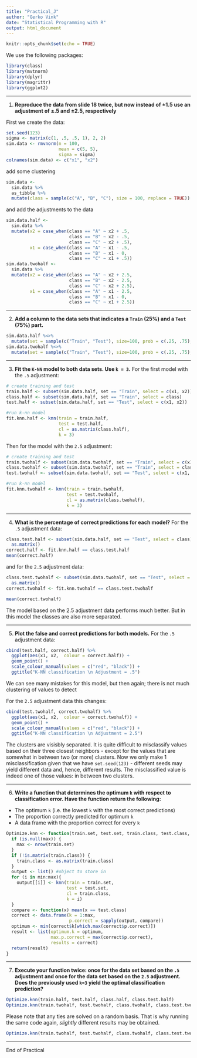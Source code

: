 ```yaml
---
title: "Practical_J"
author: "Gerko Vink"
date: "Statistical Programming with R"
output: html_document
---
```


```r
knitr::opts_chunk$set(echo = TRUE)
```

We use the following packages:
```r
library(class)
library(mvtnorm)
library(dplyr)
library(magrittr)
library(ggplot2)
```

---

1. **Reproduce the data from slide 18 twice, but now instead of $\pm 1.5$ use an adjustment of $\pm .5$ and $\pm 2.5$, respectively**

First we create the data:
```r
set.seed(123)
sigma <- matrix(c(1, .5, .5, 1), 2, 2)
sim.data <- rmvnorm(n = 100, 
                    mean = c(5, 5), 
                    sigma = sigma)
colnames(sim.data) <- c("x1", "x2")
```
add some clustering
```r
sim.data <- 
  sim.data %>%
  as_tibble %>%
  mutate(class = sample(c("A", "B", "C"), size = 100, replace = TRUE))
```
and add the adjustments to the data
```r
sim.data.half <- 
  sim.data %>%
  mutate(x2 = case_when(class == "A" ~ x2 + .5,
                        class == "B" ~ x2 - .5,
                        class == "C" ~ x2 + .5),
         x1 = case_when(class == "A" ~ x1 - .5,
                        class == "B" ~ x1 - 0,
                        class == "C" ~ x1 + .5))
sim.data.twohalf <- 
  sim.data %>%
  mutate(x2 = case_when(class == "A" ~ x2 + 2.5,
                        class == "B" ~ x2 - 2.5,
                        class == "C" ~ x2 + 2.5),
         x1 = case_when(class == "A" ~ x1 - 2.5,
                        class == "B" ~ x1 - 0,
                        class == "C" ~ x1 + 2.5))
```

---

2. **Add a column to the data sets that indicates a `Train` (25%) and a `Test` (75%) part.**
```r
sim.data.half %<>% 
  mutate(set = sample(c("Train", "Test"), size=100, prob = c(.25, .75), replace=TRUE))
sim.data.twohalf %<>% 
  mutate(set = sample(c("Train", "Test"), size=100, prob = c(.25, .75), replace=TRUE))
```

---

3. **Fit the `K-NN` model to both data sets. Use `k = 3`.**
For the first model with the `.5` adjustment:
```r
# create training and test
train.half <- subset(sim.data.half, set == "Train", select = c(x1, x2))
class.half <- subset(sim.data.half, set == "Train", select = class)
test.half <- subset(sim.data.half, set == "Test", select = c(x1, x2))

#run k-nn model
fit.knn.half <- knn(train = train.half,
                    test = test.half,
                    cl = as.matrix(class.half),
                    k = 3)
```
Then for the model with the `2.5` adjustment:
```r
# create training and test
train.twohalf <- subset(sim.data.twohalf, set == "Train", select = c(x1, x2))
class.twohalf <- subset(sim.data.twohalf, set == "Train", select = class)
test.twohalf <- subset(sim.data.twohalf, set == "Test", select = c(x1, x2))

#run k-nn model
fit.knn.twohalf <- knn(train = train.twohalf,
                       test = test.twohalf,
                       cl = as.matrix(class.twohalf),
                       k = 3)
```

---

4. **What is the percentage of correct predictions for each model?**
For the `.5` adjustment data:
```r
class.test.half <- subset(sim.data.half, set == "Test", select = class) %>%
  as.matrix()
correct.half <- fit.knn.half == class.test.half
mean(correct.half)
```

and for the `2.5` adjustment data:
```r
class.test.twohalf <- subset(sim.data.twohalf, set == "Test", select = class) %>%
  as.matrix()
correct.twohalf <- fit.knn.twohalf == class.test.twohalf

mean(correct.twohalf)
```

The model based on the 2.5 adjustment data performs much better. But in this model the classes are also more separated. 

---

5. **Plot the false and correct predictions for both models.**
For the `.5` adjustment data:
```r
cbind(test.half, correct.half) %>%
  ggplot(aes(x1, x2,  colour = correct.half)) +
  geom_point() +
  scale_colour_manual(values = c("red", "black")) + 
  ggtitle("K-NN classification \n Adjustment = .5")
```

We can see many mistakes for this model, but then again; there is not much clustering of values to detect

For the `2.5` adjustment data this changes:
```r
cbind(test.twohalf, correct.twohalf) %>%
  ggplot(aes(x1, x2,  colour = correct.twohalf)) +
  geom_point() +
  scale_colour_manual(values = c("red", "black")) + 
  ggtitle("K-NN classification \n Adjustment = 2.5")
```
The clusters are visisbly separated. It is quite difficult to misclassify values based on their three closest neighbors - except for the values that are somewhat in between two (or more) clusters. Now we only make 1 misclassification given that we have `set.seed(123)` - different seeds may yield different data and, hence, different results. The misclassified value is indeed one of those values: in between two clusters.

---

6. **Write a function that determines the optimum `k` with respect to classification error. Have the function return the following:**

- The optimum `k` (i.e. the lowest `k` with the most correct predictions)
- The proportion correctly predicted for optimum `k`
- A data frame with the proportion correct for every `k`

```r
Optimize.knn <- function(train.set, test.set, train.class, test.class, min = 1, max = NULL) {
  if (is.null(max)) {
    max <- nrow(train.set)
  }
  if (!is.matrix(train.class)) {
    train.class <- as.matrix(train.class)
  }
  output <- list() #object to store in
  for (i in min:max){
    output[[i]] <- knn(train = train.set,
                       test = test.set,
                       cl = train.class,
                       k = i)
  }
  compare <- function(x) mean(x == test.class)
  correct <- data.frame(k = 1:max,
                        p.correct = sapply(output, compare))
  optimum <- min(correct$k[which.max(correct$p.correct)])
  result <- list(optimum.k = optimum,
                 max.p.correct = max(correct$p.correct),
                 results = correct)
  return(result)
}
```

---

7. **Execute your function twice: once for the data set based on the `.5` adjustment and once for the data set based on the `2.5` adjustment. Does the previously used `k=3` yield the optimal classification prediction?**
```r
Optimize.knn(train.half, test.half, class.half, class.test.half)
Optimize.knn(train.twohalf, test.twohalf, class.twohalf, class.test.twohalf)
```

Please note that any ties are solved on a random basis. That is why running the same code again, *slightly* different results may be obtained. 
```r
Optimize.knn(train.twohalf, test.twohalf, class.twohalf, class.test.twohalf)
```

---

End of Practical


